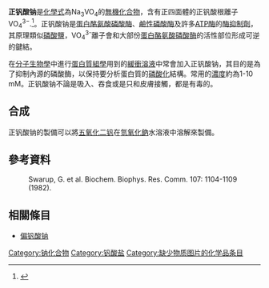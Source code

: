 {{chembox
| name=正钒酸钠
| verifiedrevid = 448231456
|   ImageFile = Sodium orthovanadate dodecahydrate.jpg
|   IUPACName = Sodium vanadate(V)
|   OtherNames = 原钒酸钠<BR>钒酸钠
| Section1 = {{Chembox Identifiers
|   CASNo_Ref = {{cascite|correct|CAS}}
| CASNo = 13721-39-6
| PubChem = 61671
| ChEMBL = 179166
| RTECS = YW1120000
| InChI = 1S/3Na.4O.V/q3*+1;;3*-1;
| SMILES = [O-][V](=O)([O-])[O-].[Na+].[Na+].[Na+]
  }}
| Section2 = {{Chembox Properties
|   Formula = [[鈉|Na]]<sub>3</sub>[[釩|V]][[氧|O]]<sub>4</sub>
|   MolarMass = 183.908
|   Appearance = 白色粉末
|   Density = 2.16 g/cm³，固體
|   Solubility = 22.17 g/100 mL
|   SolubleOther = 不溶於[[乙醇|乙醇]]
|   MeltingPtC = 858
 }}
| Section3 = {{Chembox Structure
|   CrystalStruct = 立方晶系
 }}
| Section5 = {{Chembox Thermochemistry
|   DeltaHf = -1757 kJ/mol
|   Entropy = 190 J/mol K
|   HeatCapacity = 164.8 J/mol K
  }}
| Section7 = {{Chembox Hazards
|   ExternalMSDS =
|   MainHazards = 有害
|   NFPA-H = 2
|   NFPA-F = 1
|   NFPA-R = 0
|   FlashPt = 不可燃
|   LD50 = 330 mg/kg（大鼠，經口）
  }}
}}

'''正钒酸钠'''是[[化學式|化學式]]為Na<sub>3</sub>VO<sub>4</sub>的[[無機化合物|無機化合物]]，含有正四面體的正钒酸根離子VO<sub>4</sub><sup>3−</sup>.<ref>{{Greenwood&Earnshaw}}</ref>。正钒酸钠是[[蛋白酪氨酸磷酸酶|蛋白酪氨酸磷酸酶]]、[[鹼性磷酸酶|鹼性磷酸酶]]及許多[[ATP酶|ATP酶]]的[[酶抑制劑|酶抑制劑]]，其原理類似[[磷酸鹽|磷酸鹽]]，VO<sub>4</sub><sup>3-</sup>離子會和大部份[[蛋白酪氨酸磷酸酶|蛋白酪氨酸磷酸酶]]的活性部位形成可逆的鍵結。

在[[分子生物學|分子生物學]]中進行[[蛋白質組學|蛋白質組學]]用到的[[緩衝溶液|緩衝溶液]]中常會加入正钒酸钠，其目的是為了抑制{{link-en|细胞裂解物|cell lysate}}內源的磷酸酶，以保持要分析蛋白質的[[磷酸化|磷酸化]]結構。常用的[[濃度|濃度]]約為1-10 mM。正钒酸钠不論是吸入、吞食或是只和皮膚接觸，都是有毒的。

==合成==
正钒酸钠的製備可以將[[五氧化二钒|五氧化二钒]]在[[氫氧化鈉|氫氧化鈉]]水溶液中溶解來製備。

==參考資料==
{{reflist}}
:Swarup, G. et al.  Biochem. Biophys. Res. Comm. 107:  1104-1109 (1982).

==相關條目==
*[[偏钒酸钠|偏钒酸钠]]

{{钠化合物}}

[[Category:钠化合物|Category:钠化合物]]
[[Category:钒酸盐|Category:钒酸盐]]
[[Category:缺少物质图片的化学品条目|Category:缺少物质图片的化学品条目]]

{{inorganic-compound-stub}}